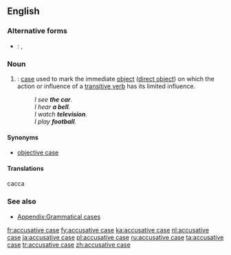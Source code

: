 ==English==
{{wikipedia}}

===Alternative forms===
* {{qualifier|abbreviation}}: {{l|en|A.}}, {{l|en|acc.}}

===Noun===
{{en-noun|head=[[accusative]] [[case]]}}

# {{label|en|grammar}}: [[case]] used to mark the immediate [[object]] ([[direct object]]) on which the action or influence of a [[transitive verb]] has its limited influence.
#: ''I see '''the car'''.''
#: ''I hear '''a bell'''.''
#: ''I watch '''television'''.''
#: ''I play '''football'''.''

====Synonyms====
* [[objective case]]

====Translations====
{{trans-see|case used to mark the immediate object|accusative}}
cacca

===See also===
* [[Appendix:Grammatical cases]]

[[fr:accusative case]]
[[fy:accusative case]]
[[ka:accusative case]]
[[nl:accusative case]]
[[ja:accusative case]]
[[pl:accusative case]]
[[ru:accusative case]]
[[ta:accusative case]]
[[tr:accusative case]]
[[zh:accusative case]]